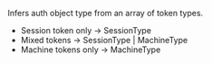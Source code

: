 Infers auth object type from an array of token types.

- Session token only -> SessionType
- Mixed tokens -> SessionType | MachineType
- Machine tokens only -> MachineType
